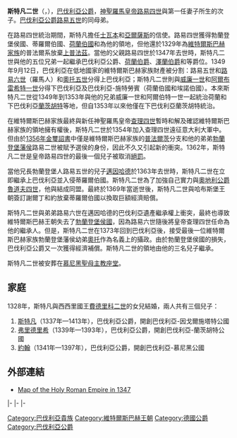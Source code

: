 {{Multiple issues|
{{Expand language|1=en|time=2020-11-21T02:13:35+00:00}}
{{Unreferenced|time=2020-11-21T02:13:35+00:00}}
}}
{{Infobox royalty
| name        = 斯特凡二世
| image       = Zimmermann - Stephen II of Bavaria.jpg
| succession  = 下巴伐利亞公爵
| reign       = 1349年 — 1353年
| regent      = [[威廉一世_(巴伐利亞)|威廉一世]]、[[阿爾布雷希特一世_(巴伐利亞)|阿爾布雷希特一世]]
| reg-type    = 共治
| succession1 = 巴伐利亞-蘭茨胡特公爵
| reign1      = 1353年 — 1375年
| successor1  = [[斯特凡三世_(巴伐利亞)|斯特凡三世]]、[[腓特烈_(巴伐利亞)|腓特烈]]、[[約翰二世_(巴伐利亞)|約翰二世]]
| birth_date  = 1319年
| death_date  = {{death date and age|1375|5|13|1319|df=y}}
| death_place = [[蘭茨胡特|蘭茨胡特]]
| house       = [[維特爾斯巴赫王朝|維特爾斯巴赫王朝]]
| father      = [[路易四世_(神聖羅馬帝國)|神聖羅馬皇帝路易四世]]
| mother      = [[西里西亞的碧翠絲|西里西亞的碧翠絲]]
}}

'''斯特凡二世'''（{{lang-de|Stephan II.}}，{{bd|1319年||1375年|5月13日}}），[[巴伐利亞統治者列表|巴伐利亞公爵]]，[[神聖羅馬皇帝|神聖羅馬皇帝]][[路易四世_(神聖羅馬帝國)|路易四世]]與第一任妻子{{link-en|西里西亞的碧翠絲|Beatrice of Silesia}}所生的次子。[[巴伐利亞公爵|巴伐利亞公爵]][[路易五世_(巴伐利亞)|路易五世]]的同母弟。

在路易四世統治期間，斯特凡擔任[[士瓦本|士瓦本]]和[[亞爾薩斯|亞爾薩斯]]的信使。路易四世獲得勃蘭登堡侯國、蒂羅爾伯國、[[荷蘭伯國|荷蘭伯國]]和{{link-en|埃諾伯國|County of Hainaut}}為他的領地，但他還於1329年為[[維特爾斯巴赫王朝|維特爾斯巴赫家族]]的普法爾系放棄[[上普法爾茨行政區|上普法茲]]。當他的父親路易四世於1347年去世時，斯特凡二世與他的五位兄弟一起繼承巴伐利亞公爵、[[荷蘭伯國|荷蘭伯爵]]、[[澤蘭伯國|澤蘭伯爵]]和{{link-en|埃諾伯國|County of Hainaut|埃諾伯爵}}等爵位。1349年9月12日，巴伐利亞在低地國家的維特爾斯巴赫家族財產被分割：路易五世和[[路易六世_(巴伐利亞)|路易六世]]（羅馬人）和[[奧托五世_(巴伐利亞)|奧托五世]]分得上巴伐利亞；斯特凡二世則與[[威廉一世_(巴伐利亞)|威廉一世]]和[[阿爾布雷希特一世_(巴伐利亞)|阿爾布雷希特一世]]分得下巴伐利亞及巴伐利亞-施特勞賓（荷蘭伯國和埃諾伯國）。本來斯特凡二世從1349年到1353年與他的兄弟威廉一世和阿爾伯特一世一起統治荷蘭和下巴伐利亞[[蘭茨胡特|蘭茨胡特]]等地，但自1353年以來他僅在下巴伐利亞蘭茨胡特統治。

在維特爾斯巴赫家族最終與新任神聖羅馬皇帝[[查理四世_(神聖羅馬帝國)|查理四世]]暫時和解及確認維特爾斯巴赫家族的領地擁有權後，斯特凡二世於1354年加入查理四世遠征意大利大軍中。但由於[[1356年金璽詔書|1356年金璽詔書]]中僅是維特爾斯巴赫家族的[[普法爾茨|普法爾茨]]分支和他的弟弟[[勃蘭登堡藩侯|勃蘭登堡藩侯]]路易二世被賦予選侯的身份，因此不久又引起新的衝突。1362年，斯特凡二世是皇帝路易四世的最後一個兒子被取消[[絕罰|絕罰]]。

當他兄長勃蘭登堡人路易五世的兒子[[邁因哈德_(巴伐利亞)|邁因哈德]]於1363年去世時，斯特凡二世在立即繼承上巴伐利亞並入侵蒂羅爾伯國。斯特凡二世為了加強自己實力與[[奧地利公爵|奧地利公爵]][[魯道夫四世_(奧地利)|魯道夫四世]]，他與{{link-en|貝爾納波·維斯孔蒂|Bernabò Visconti}}結成同盟。最終於1369年當{{link-en|蒂羅爾伯爵瑪格麗特|Margaret, Countess of Tyrol|瑪格麗特·莫加許}}逝世後，斯特凡二世與哈布斯堡王朝簽訂謝爾丁和約放棄蒂羅爾伯國以換取巨額經濟賠償。

斯特凡二世與弟弟路易六世在邁因哈德的巴伐利亞遺產繼承權上衝突，最終也導致維特爾斯巴赫王朝失去了[[勃蘭登堡侯國|勃蘭登堡侯國]]，因為路易六世隨後將皇帝查理四世任命為他的繼承人。但是，斯特凡二世在1373年回到巴伐利亞後，接受最後一位維特爾斯巴赫家族勃蘭登堡藩侯幼弟[[奧托五世_(巴伐利亞)|奧托]]作為名義上的攝政。由於勃蘭登堡侯國的損失，巴伐利亞公爵又一次獲得經濟補償。斯特凡二世的領地由他的三名兒子繼承。

斯特凡二世被安葬在[[聖母主教座堂_(慕尼黑)|慕尼黑聖母主教座堂]]。

== 家庭 ==
1328年，斯特凡與西西里國王[[費德里科二世|費德里科二世]]的女兒{{le|西西里的伊莎貝拉 (1310-1349)|Elisabeth of Sicily, Duchess of Bavaria|伊莎貝拉}}結婚，兩人共有三個兒子：
# [[斯特凡三世_(巴伐利亞)|斯特凡]]（1337年—1413年），巴伐利亞公爵，開創巴伐利亞-因戈爾施塔特公國
# [[弗里德里希_(巴伐利亞)|弗里德里希]]（1339年—1393年），巴伐利亞公爵，開創巴伐利亞-蘭茨胡特公國
# [[約翰二世_(巴伐利亞)|約翰]]（1341年—1397年），巴伐利亞公爵，開創巴伐利亞-慕尼黑公國

==外部連結==
* {{link language|eo|德語}} [http://www.rootsweb.com/~deubadnw/history/maps/d1347.jpg Map of the Holy Roman Empire in 1347] {{Wayback|url=http://www.rootsweb.com/~deubadnw/history/maps/d1347.jpg |date=20070108130512 }}

{{S-start}}
{{s-hou|[[維特爾斯巴赫王朝|維特爾斯巴赫王朝]]||1319年|1375年|5月13日}}
{{s-reg|}}
{{s-bef | before=[[路易四世_(神聖羅馬帝國)|路易四世]] }}
{{s-ttl | title=[[巴伐利亞公爵|巴伐利亞公爵]] | years=1347年–1349年| regent1=[[路易五世_(巴伐利亞)|路易五世]]、[[路易六世_(巴伐利亞)|路易六世]]、<br>[[威廉一世_(巴伐利亞)|威廉一世]]、[[阿爾布雷希特一世_(巴伐利亞)|阿爾布雷希特一世]]及[[奧托五世_(巴伐利亞)|奧托五世]]}}
{{s-non | reason=巴伐利亞分裂為<br>上巴伐利亞<br>及下巴伐利亞}}
|-
{{s-non | reason=從巴伐利亞分裂}}
{{s-ttl | title=[[巴伐利亞統治者列表|下巴伐利亞公爵]] | years=1349年–1353年 | regent1=[[威廉一世_(巴伐利亞)|威廉一世]]和[[阿爾布雷希特一世_(巴伐利亞)|阿爾布雷希特一世]]}}
{{s-non | reason=巴伐利亞分裂為<br>下巴伐利亞<br>和巴伐利亞-施特勞賓}}
|-
{{s-non | reason=從下巴伐利亞開創}}
{{s-ttl | title=[[巴伐利亞統治者列表|巴伐利亞-蘭茨胡特公爵]] | years=1353年–1375年}}
{{s-aft | after=[[斯特凡三世_(巴伐利亞)|斯特凡三世]]、[[弗里德里希_(巴伐利亞)|弗里德里希]] 及 [[約翰二世_(巴伐利亞)|約翰二世]]}}
|-
{{s-bef | before=[[邁因哈德_(巴伐利亞)|邁因哈德]]}}
{{s-ttl | title=[[巴伐利亞統治者列表|上巴伐利亞公爵]] | years=1363年}}
{{s-non | reason=與巴伐利亞-蘭茨胡特合併}}
{{s-end}}

{{Authority control}}

[[Category:巴伐利亞貴族|Category:巴伐利亞貴族]]
[[Category:維特爾斯巴赫王朝|Category:維特爾斯巴赫王朝]]
[[Category:德國公爵|Category:德國公爵]]
[[Category:巴伐利亞公爵|Category:巴伐利亞公爵]]